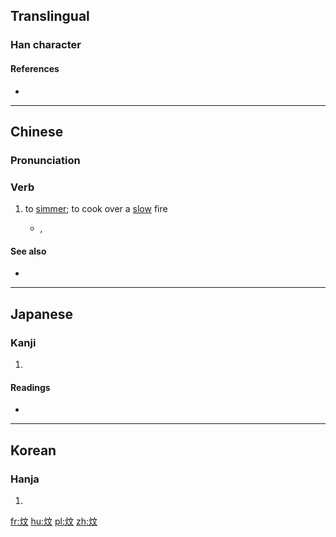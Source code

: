 ==Translingual==

===Han character===
{{Han char|rn=86|rad=火|as=04|sn=8|four=90841|canj=FYK}}

====References====
* {{Han ref|kx=0667.010|dkj=18898|dj=1076.110|hdz=32193.020|uh=7086|ud=28806|bh=CD54|bd=52564}}

----

==Chinese==
{{zh-forms}}
{{wikipedia|lang=zh}}

===Pronunciation===
{{zh-pron
|m=wén
|c=man1
|h=pfs=
|md=
|mn=
|w=
|cat=v
}}

===Verb===
{{zh-verb}}

# {{cx|Cantonese cuisine|lang=zh}} to [[simmer]]; to cook over a [[slow]] fire
#* {{w|Samuel Hui}}, {{l|zh|w:zh:財神到 (專輯)|佛跳牆}}
#*: {{zh-usex|佛跳牆，炆 得 咁 鬼 香，見到{dou3-2} 佛跳牆，鬼 都 要 裝香|{{lang|zh|佛跳牆}}, '''stewed''' so aromatically; at the sight of {{lang|zh|佛跳牆}}, even the spirits want to burn incense|C}}

====See also====
* {{zh-l|慢火|slow fire}}

{{zh-cat|Cooking}}

----

==Japanese==

===Kanji===
{{ja-kanji|grade=|rs=火04}}

# {{defn|lang=ja|sort=火04}}

====Readings====
* {{ja-readings|on=[[ぶん]] (bun), [[もん]] (mon)|kun=[[あたたか]] (atataka)}}

----

==Korean==

===Hanja===
{{ko-hanja|hangeul=문|eumhun=|rv=mun|mr=mun|y=mun}}

# {{defn|lang=ko|sort=火04}}

[[fr:炆]]
[[hu:炆]]
[[pl:炆]]
[[zh:炆]]